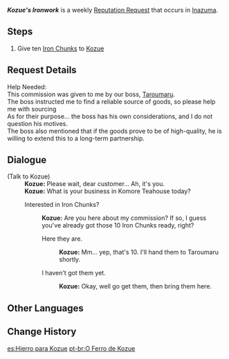 {{Quest Infobox
|id            = 72717
|image         = Kozue Icon.png
|type          = World
|group         = Request
|summary       = Provide iron chunks to Kozue, who has requested on Taroumaru's behalf.
|startLocation = [[Inazuma City]], [[Inazuma]]
|region        = Inazuma
|area          = Narukami Island
|subarea       = Inazuma City
|characters    = Kozue; Traveler
|rep           = Inazuma
|mora          = 20,000
}}
'''''Kozue's Ironwork''''' is a weekly [[Reputation Request]] that occurs in [[Inazuma]].

==Steps==
#Give ten [[Iron Chunk]]s to [[Kozue]]

==Request Details==
Help Needed:<br />
This commission was given to me by our boss, [[Taroumaru]].<br />
The boss instructed me to find a reliable source of goods, so please help me with sourcing {{Color|buzzword|10 Iron chunks.}}<br />
As for their purpose... the boss has his own considerations, and I do not question his motives.<br />
The boss also mentioned that if the goods prove to be of high-quality, he is willing to extend this to a long-term partnership.

==Dialogue==
{{Quest Description|Narukami Island's Kozue requests 10 Iron Chunks.}}
{{Dialogue start}}
;(Talk to Kozue)
:'''Kozue:''' Please wait, dear customer... Ah, it's you.
:'''Kozue:''' What is your business in Komore Teahouse today?
:{{DIcon|Quest}} Interested in Iron Chunks?
::'''Kozue:''' Are you here about my commission? If so, I guess you've already got those 10 Iron Chunks ready, right?
::{{DIcon|Quest}} Here they are.
:::'''Kozue:''' Mm... yep, that's 10. I'll hand them to Taroumaru shortly.
::{{DIcon}} I haven't got them yet.
:::'''Kozue:''' Okay, well go get them, then bring them here.
{{Dialogue end}}

==Other Languages==
{{Other Languages
|en      = Kozue's Ironwork
|zhs     = 梢的铁块需求
|zhs_rm  = Shāo de Tiěkuài Xūqiú
|zht     = 梢的鐵塊需求
|zht_rm  = Shāo de Tiěkuài Xūqiú
|zh_tl   = Kozue's Iron Chunk Needs
|ja      = 梢の鉄の塊のリクエスト
|ja_rm   = Kozue no Tetsu no Katamari no Rikuesuto
|ja_tl   = Kozue's Request for Iron Lumps
|ko      = 코즈에의 철광 의뢰
|ko_rm   = Kojeue-ui Cheolgwang Uiroe
|ko_tl   = Kozue's Iron Chunk Request
|es      = Hierro para Kozue
|es_tl   = Iron for Kazue
|fr      = Du fer pour Kozue
|fr_tl   = Iron for Kozue
|ru      = Железо Кодзуэ
|ru_tl   = Kozue's Iron
|th      = การเสาะหา Iron Chunk ของ Kozue
|th_rm   = 
|th_tl   = 
|vi      = Mảnh Sắt Cho Kozue
|vi_tl   = Iron Chunk for Kozue
|de      = Kozues Bitte um Eisen
|de_tl   = Kozue's Request for Iron
|id      = Pekerjaan Tempa Kozue
|id_tl   = Kozue's Ironwork
|pt      = O Ferro de Kozue
|pt_tl   = 
|tr      = Kozue'nin Demir İşi
|tr_tl   = 
|it      = Del ferro per Kozue
|it_tl   = 
}}

==Change History==
{{Change History|2.0}}

[[es:Hierro para Kozue]]
[[pt-br:O Ferro de Kozue]]
